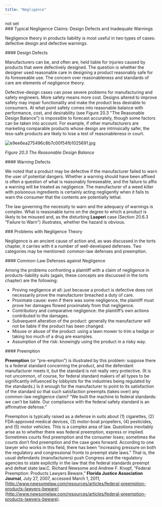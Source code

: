 ```yaml
---
title: "Negligence"
---
```

<div className="content-chunk" data-subsection-id = "">
not set
</div>
<div className="content-chunk" data-subsection-id = "Typical-Negligence-Claims:-Design-Defects-and-Inadequate-Warnings-229t">
### Typical Negligence Claims: Design Defects and Inadequate Warnings

Negligence theory in products liability is most useful in two types of cases: defective design and defective warnings.
</div>
<div className="content-chunk" data-subsection-id = "Design-Defects-263t">
#### Design Defects

Manufacturers can be, and often are, held liable for injuries caused by products that were defectively designed. The question is whether the designer used reasonable care in designing a product reasonably safe for its foreseeable use. The concern over reasonableness and standards of care are elements of negligence theory.

Defective-design cases can pose severe problems for manufacturing and safety engineers. More safety means more cost. Designs altered to improve safety may impair functionality and make the product less desirable to consumers. At what point safety comes into reasonable balance with performance, cost, and desirability (see Figure 20.3 "The Reasonable Design Balance") is impossible to forecast accurately, though some factors can be taken into account. For example, if other manufacturers are marketing comparable products whose design are intrinsically safer, the less-safe products are likely to lose a test of reasonableness in court.

![e9ee6ea275496c8b7c00f54fb1025691.jpg](https://nbjrajrmujlgxmcvqsge.supabase.co/storage/v1/object/public/strapi/files/e9ee6ea275496c8b7c00f54fb1025691.jpg-bc36b8575448ae10d262f50af39bca62.jpg)

_Figure 20.3 The Reasonable Design Balance_
</div>
<div className="content-chunk" data-subsection-id = "Warning-Defects-230t">
#### Warning Defects

We noted that a product may be defective if the manufacturer failed to warn the user of potential dangers. Whether a warning should have been affixed is often a question of what is reasonably foreseeable, and the failure to affix a warning will be treated as negligence. The manufacturer of a weed killer with poisonous ingredients is certainly acting negligently when it fails to warn the consumer that the contents are potentially lethal.

The law governing the necessity to warn and the adequacy of warnings is complex. What is reasonable turns on the degree to which a product is likely to be misused and, as the disturbing __Laaperi__ case (Section 20.6.3 "Failure to Warn") illustrates, whether the hazard is obvious.
</div>
<div className="content-chunk" data-subsection-id = "Problems-with-Negligence-Theory-231t">
### Problems with Negligence Theory

Negligence is an ancient cause of action and, as was discussed in the torts chapter, it carries with it a number of well-developed defenses. Two categories may be mentioned: common-law defenses and preemption.
</div>
<div className="content-chunk" data-subsection-id = "Common-Law-Defenses-against-Negligence-264t">
#### Common-Law Defenses against Negligence

Among the problems confronting a plaintiff with a claim of negligence in products-liability suits (again, these concepts are discussed in the torts chapter) are the following:

* Proving negligence at all: just because a product is defective does not necessarily prove the manufacturer breached a duty of care.
* Proximate cause: even if there was some negligence, the plaintiff must prove her damages flowed proximately from that negligence.
* Contributory and comparative negligence: the plaintiff’s own actions contributed to the damages.
* Subsequent alteration of the product: generally the manufacturer will not be liable if the product has been changed.
* Misuse or abuse of the product: using a lawn mower to trim a hedge or taking too much of a drug are examples.
* Assumption of the risk: knowingly using the product in a risky way.
</div>
<div className="content-chunk" data-subsection-id = "Preemption-265t">
#### Preemption

**Preemption** (or “pre-emption”) is illustrated by this problem: suppose there is a federal standard concerning the product, and the defendant manufacturer meets it, but the standard is not really very protective. (It is not uncommon, of course, for federal standard makers of all types to be significantly influenced by lobbyists for the industries being regulated by the standards.) Is it enough for the manufacturer to point to its satisfaction of the standard so that such satisfaction preempts (takes over) any common-law negligence claim? “We built the machine to federal standards: we can’t be liable. Our compliance with the federal safety standard is an affirmative defense.”

Preemption is typically raised as a defense in suits about (1) cigarettes, (2) FDA-approved medical devices, (3) motor-boat propellers, (4) pesticides, and (5) motor vehicles. This is a complex area of law. Questions inevitably arise as to whether there was federal preemption, express or implied. Sometimes courts find preemption and the consumer loses; sometimes the courts don’t find preemption and the case goes forward. According to one lawyer who works in this field, there has been “increasing pressure on both the regulatory and congressional fronts to preempt state laws.” That is, the usual defendants (manufacturers) push Congress and the regulatory agencies to state explicitly in the law that the federal standards preempt and defeat state law.C. Richard Newsome and Andrew F. Knopf, “Federal Preemption: Products Lawyers Beware,” __Florida Justice Association Journal__, July 27, 2007, accessed March 1, 2011, [http://www.newsomelaw.com/resources/articles/federal-preemption-products-lawyers-beware](http://www.newsomelaw.com/resources/articles/federal-preemption-products-lawyers-beware).
</div>
